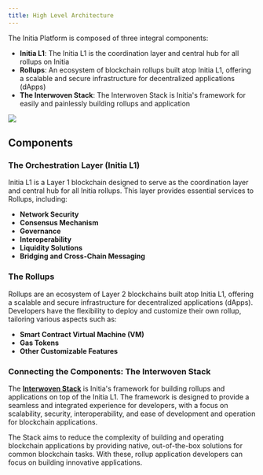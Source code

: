 ```yaml
---
title: High Level Architecture
---
```


The Initia Platform is composed of three integral components:

- **Initia L1**: The Initia L1 is the coordination layer and central hub for all rollups on Initia
- **Rollups**: An ecosystem of blockchain rollups built atop Initia L1, offering a scalable and secure infrastructure for decentralized applications (dApps)
- **The Interwoven Stack**: The Interwoven Stack is Initia's framework for easily and painlessly building rollups and application

<Frame type="glass" caption="Initia Architecture">
  <img src="/images/architecture.png" />
</Frame>

## Components

### The Orchestration Layer (Initia L1)

Initia L1 is a Layer 1 blockchain designed to serve as the coordination layer and central hub for all Initia rollups. This layer provides essential services to Rollups, including:

- **Network Security**
- **Consensus Mechanism**
- **Governance**
- **Interoperability**
- **Liquidity Solutions**
- **Bridging and Cross-Chain Messaging**

### The Rollups 

Rollups are an ecosystem of Layer 2 blockchains built atop Initia L1, offering a scalable and secure infrastructure for decentralized applications (dApps). Developers have the flexibility to deploy and customize their own rollup, tailoring various aspects such as:
- **Smart Contract Virtual Machine (VM)**
- **Gas Tokens**
- **Other Customizable Features**

### Connecting the Components: The Interwoven Stack

The [**Interwoven Stack**](/home/core-concepts/interwoven-stack) is Initia's framework for building rollups and applications on top of the Initia L1. The framework is designed to provide a seamless and integrated experience for developers, with a focus on scalability, security, interoperability, and ease of development and operation for blockchain applications.

The Stack aims to reduce the complexity of building and operating blockchain applications by providing native, out-of-the-box solutions for common blockchain tasks. With these, rollup application developers can focus on building innovative applications.
